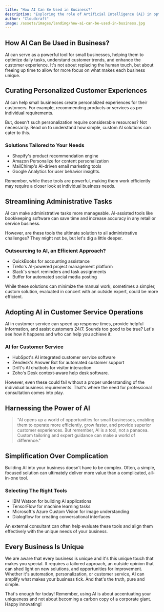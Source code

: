 ```yaml
---
title: "How AI Can Be Used in Business?"
description: "Exploring the role of Artificial Intelligence (AI) in optimizing operations, enhancing customer experience, and driving profit for small businesses."
author: "Cloudcraft"
image: /assets/images/landing/how-ai-can-be-used-in-business.jpg
---
```


## How AI Can Be Used in Business?

AI can serve as a powerful tool for small businesses, helping them to optimize daily tasks, understand customer trends, and enhance the customer experience. It's not about replacing the human touch, but about freeing up time to allow for more focus on what makes each business unique.

<ServicesBlurb />

## Curating Personalized Customer Experiences

AI can help small businesses create personalized experiences for their customers. For example, recommending products or services as per individual requirements.

But, doesn't such personalization require considerable resources? Not necessarily. Read on to understand how simple, custom AI solutions can cater to this.

### Solutions Tailored to Your Needs

 * Shopify's product recommendation engine
 * Amazon Personalize for content personalization
 * MailChimp's AI-driven email marketing tools
 * Google Analytics for user behavior insights.

Remember, while these tools are powerful, making them work efficiently may require a closer look at individual business needs.

## Streamlining Administrative Tasks

AI can make administrative tasks more manageable. AI-assisted tools like bookkeeping software can save time and increase accuracy in any retail or service business.

However, are these tools the ultimate solution to all administrative challenges? They might not be, but let's dig a little deeper.

### Outsourcing to AI, an Efficient Approach?

 * QuickBooks for accounting assistance
 * Trello's AI-powered project management platform
 * Slack's smart reminders and task assignments
 * Buffer for automated social media posting

While these solutions can minimize the manual work, sometimes a simpler, custom solution, evaluated in concert with an outside expert, could be more efficient.

## Adopting AI in Customer Service Operations

AI in customer service can speed up response times, provide helpful information, and assist customers 24/7. Sounds too good to be true? Let's see how it happens and who can help you achieve it. 

### AI for Customer Service

 * HubSpot's AI integrated customer service software
 * Zendesk's Answer Bot for automated customer support
 * Drift's AI chatbots for visitor interaction
 * Zoho's Desk context-aware help desk software.

However, even these could fail without a proper understanding of the individual business requirements. That's where the need for professional consultation comes into play. 

<GetStartedBlurb />

## Harnessing the Power of AI 

<blockquote tip>
"AI opens up a world of opportunities for small businesses, enabling them to operate more efficiently, grow faster, and provide superior customer experiences. But remember, AI is a tool, not a panacea. Custom tailoring and expert guidance can make a world of difference."
</blockquote>

## Simplification Over Complication 

Building AI into your business doesn’t have to be complex. Often, a simple, focused solution can ultimately deliver more value than a complicated, all-in-one tool. 

### Selecting The Right Tools

 * IBM Watson for building AI applications
 * TensorFlow for machine learning tasks
 * Microsoft's Azure Custom Vision for image understanding
 * Dialogflow for creating conversational interfaces

An external consultant can often help evaluate these tools and align them effectively with the unique needs of your business.

## Every Business Is Unique 

We are aware that every business is unique and it's this unique touch that makes you special. It requires a tailored approach, an outside opinion that can shed light on new solutions, and opportunities for improvement. Whether it's automation, personalization, or customer service, AI can amplify what makes your business tick. And that's the truth, pure and simple.

That's enough for today! Remember, using AI is about accentuating your uniqueness and not about becoming a carbon copy of a corporate giant. Happy innovating!